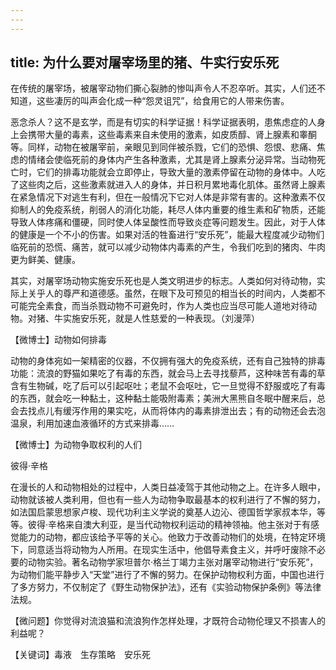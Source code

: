 ```yaml
---
---
---
```

title: 为什么要对屠宰场里的猪、牛实行安乐死
---




在传统的屠宰场，被屠宰动物们撕心裂肺的惨叫声令人不忍卒听。其实，人们还不知道，这些凄厉的叫声会化成一种“怨灵诅咒”，给食用它的人带来伤害。



恶念杀人？这不是玄学，而是有切实的科学证据！科学证据表明，患焦虑症的人身上会携带大量的毒素，这些毒素来自未使用的激素，如皮质醇、肾上腺素和睾酮等。同样，动物在被屠宰前，亲眼见到同伴被杀戮，它们的恐惧、怨恨、悲痛、焦虑的情绪会使临死前的身体内产生各种激素，尤其是肾上腺素分泌异常。当动物死亡时，它们的排毒功能就会立即停止，导致大量的激素停留在动物的身体中。人吃了这些肉之后，这些激素就进入人的身体，并日积月累地毒化肌体。虽然肾上腺素在紧急情况下对逃生有利，但在一般情况下它对人体是非常有害的。这种激素不仅抑制人的免疫系统，削弱人的消化功能，耗尽人体内重要的维生素和矿物质，还能导致人体疼痛和僵硬，同时使人体呈酸性而导致炎症等问题发生。因此，对于人体的健康是一个不小的伤害。如果对活的牲畜进行“安乐死”，能最大程度减少动物们临死前的恐慌、痛苦，就可以减少动物体内毒素的产生，令我们吃到的猪肉、牛肉更为鲜美、健康。

其实，对屠宰场动物实施安乐死也是人类文明进步的标志。人类如何对待动物，实际上关乎人的尊严和道德感。虽然，在眼下及可预见的相当长的时间内，人类都不可能完全素食，而当杀戮动物不可避免时，作为人类也应当尽可能人道地对待动物。对猪、牛实施安乐死，就是人性慈爱的一种表现。（刘漫萍）





【微博士】动物如何排毒

动物的身体宛如一架精密的仪器，不仅拥有强大的免疫系统，还有自己独特的排毒功能：流浪的野猫如果吃了有毒的东西，就会马上去寻找藜芦，这种味苦有毒的草含有生物碱，吃了后可以引起呕吐；老鼠不会呕吐，它一旦觉得不舒服或吃了有毒的东西，就会吃一种黏土，这种黏土能吸附毒素；美洲大黑熊自冬眠中醒来后，总会去找点儿有缓泻作用的果实吃，从而将体内的毒素排泄出去；有的动物还会去泡温泉，利用加速血液循环的方式来排毒……

【微博士】为动物争取权利的人们

彼得·辛格



在漫长的人和动物相处的过程中，人类日益凌驾于其他动物之上。在许多人眼中，动物就该被人类利用，但也有一些人为动物争取最基本的权利进行了不懈的努力，如法国启蒙思想家卢梭、现代功利主义学说的奠基人边沁、德国哲学家叔本华，等等。彼得·辛格来自澳大利亚，是当代动物权利运动的精神领袖。他主张对于有感觉能力的动物，都应该给予平等的关心。他致力于改善动物们的处境，在特定环境下，同意适当将动物为人所用。在现实生活中，他倡导素食主义，并呼吁废除不必要的动物实验。著名动物学家坦普尔·格兰丁竭力主张对屠宰动物进行“安乐死”，为动物们能平静步入“天堂”进行了不懈的努力。在保护动物权利方面，中国也进行了多方努力，不仅制定了《野生动物保护法》，还有《实验动物保护条例》等法律法规。

【微问题】你觉得对流浪猫和流浪狗作怎样处理，才既符合动物伦理又不损害人的利益呢？

【关键词】毒液　生存策略　安乐死